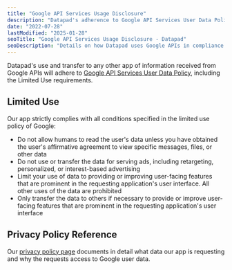 ```yaml
---
title: "Google API Services Usage Disclosure"
description: "Datapad's adherence to Google API Services User Data Policy, including Limited Use requirements and data handling practices."
date: "2022-07-28"
lastModified: "2025-01-28"
seoTitle: "Google API Services Usage Disclosure - Datapad"
seoDescription: "Details on how Datapad uses Google APIs in compliance with Google API Services User Data Policy and Limited Use requirements."
---
```


Datapad's use and transfer to any other app of information received from Google APIs will adhere to [Google API Services User Data Policy](https://developers.google.com/terms/api-services-user-data-policy), including the Limited Use requirements.

## Limited Use

Our app strictly complies with all conditions specified in the limited use policy of Google:

- Do not allow humans to read the user's data unless you have obtained the user's affirmative agreement to view specific messages, files, or other data
- Do not use or transfer the data for serving ads, including retargeting, personalized, or interest-based advertising
- Limit your use of data to providing or improving user-facing features that are prominent in the requesting application's user interface. All other uses of the data are prohibited
- Only transfer the data to others if necessary to provide or improve user-facing features that are prominent in the requesting application's user interface

## Privacy Policy Reference

Our [privacy policy page](/privacy-policy) documents in detail what data our app is requesting and why the requests access to Google user data.
